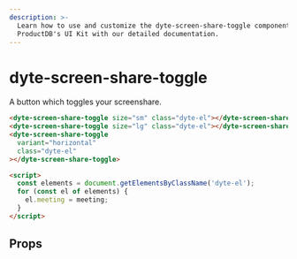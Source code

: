 ```yaml
---
description: >-
  Learn how to use and customize the dyte-screen-share-toggle component in
  ProductDB's UI Kit with our detailed documentation.
---
```


# dyte-screen-share-toggle

A button which toggles your screenshare.

```html
<dyte-screen-share-toggle size="sm" class="dyte-el"></dyte-screen-share-toggle>
<dyte-screen-share-toggle size="lg" class="dyte-el"></dyte-screen-share-toggle>
<dyte-screen-share-toggle
  variant="horizontal"
  class="dyte-el"
></dyte-screen-share-toggle>

<script>
  const elements = document.getElementsByClassName('dyte-el');
  for (const el of elements) {
    el.meeting = meeting;
  }
</script>
```

## Props

<PropsTable of="dyte-screen-share-toggle" />

<head>
  <title>UI Kit dyte-screen-share-toggle</title>
</head>
